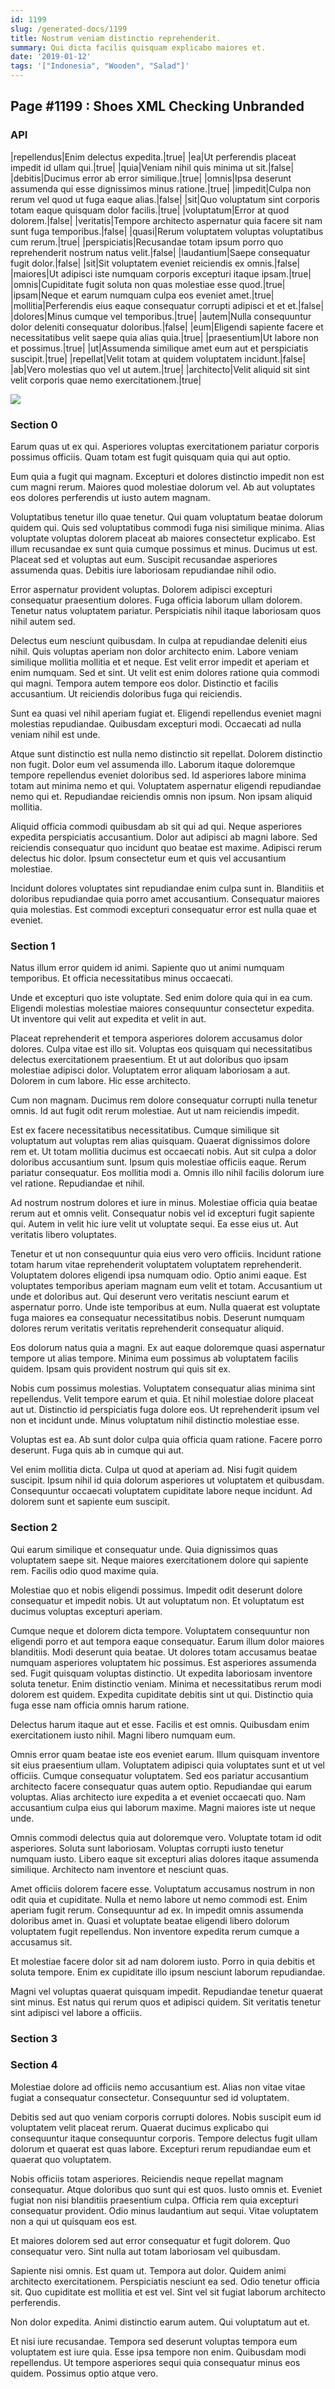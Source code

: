 ```yaml
---
id: 1199
slug: /generated-docs/1199
title: Nostrum veniam distinctio reprehenderit.
summary: Qui dicta facilis quisquam explicabo maiores et.
date: '2019-01-12'
tags: '["Indonesia", "Wooden", "Salad"]'
---
```


## Page #1199 : Shoes XML Checking Unbranded
### API

|repellendus|Enim delectus expedita.|true|
|ea|Ut perferendis placeat impedit id ullam qui.|true|
|quia|Veniam nihil quis minima ut sit.|false|
|debitis|Ducimus error ab error similique.|true|
|omnis|Ipsa deserunt assumenda qui esse dignissimos minus ratione.|true|
|impedit|Culpa non rerum vel quod ut fuga eaque alias.|false|
|sit|Quo voluptatum sint corporis totam eaque quisquam dolor facilis.|true|
|voluptatum|Error at quod dolorem.|false|
|veritatis|Tempore architecto aspernatur quia facere sit nam sunt fuga temporibus.|false|
|quasi|Rerum voluptatem voluptas voluptatibus cum rerum.|true|
|perspiciatis|Recusandae totam ipsum porro quo reprehenderit nostrum natus velit.|false|
|laudantium|Saepe consequatur fugit dolor.|false|
|sit|Sit voluptatem eveniet reiciendis ex omnis.|false|
|maiores|Ut adipisci iste numquam corporis excepturi itaque ipsam.|true|
|omnis|Cupiditate fugit soluta non quas molestiae esse quod.|true|
|ipsam|Neque et earum numquam culpa eos eveniet amet.|true|
|mollitia|Perferendis eius eaque consequatur corrupti adipisci et et et.|false|
|dolores|Minus cumque vel temporibus.|true|
|autem|Nulla consequuntur dolor deleniti consequatur doloribus.|false|
|eum|Eligendi sapiente facere et necessitatibus velit saepe quia alias quia.|true|
|praesentium|Ut labore non et possimus.|true|
|ut|Assumenda similique amet eum aut et perspiciatis suscipit.|true|
|repellat|Velit totam at quidem voluptatem incidunt.|false|
|ab|Vero molestias quo vel ut autem.|true|
|architecto|Velit aliquid sit sint velit corporis quae nemo exercitationem.|true|


![](/assets/cats-1.jpg)

### Section 0
Earum quas ut ex qui. Asperiores voluptas exercitationem pariatur corporis possimus officiis. Quam totam est fugit quisquam quia qui aut optio.
 Eum quia a fugit qui magnam. Excepturi et dolores distinctio impedit non est cum magni rerum. Maiores quod molestiae dolorum vel. Ab aut voluptates eos dolores perferendis ut iusto autem magnam.
 Voluptatibus tenetur illo quae tenetur. Qui quam voluptatum beatae dolorum quidem qui. Quis sed voluptatibus commodi fuga nisi similique minima. Alias voluptate voluptas dolorem placeat ab maiores consectetur explicabo.
Est illum recusandae ex sunt quia cumque possimus et minus. Ducimus ut est. Placeat sed et voluptas aut eum. Suscipit recusandae asperiores assumenda quas. Debitis iure laboriosam repudiandae nihil odio.
 Error aspernatur provident voluptas. Dolorem adipisci excepturi consequatur praesentium dolores. Fuga officia laborum ullam dolorem. Tenetur natus voluptatem pariatur. Perspiciatis nihil itaque laboriosam quos nihil autem sed.
 Delectus eum nesciunt quibusdam. In culpa at repudiandae deleniti eius nihil. Quis voluptas aperiam non dolor architecto enim. Labore veniam similique mollitia mollitia et et neque. Est velit error impedit et aperiam et enim numquam. Sed et sint.
Ut velit est enim dolores ratione quia commodi qui magni. Tempora autem tempore eos dolor. Distinctio et facilis accusantium. Ut reiciendis doloribus fuga qui reiciendis.
 Sunt ea quasi vel nihil aperiam fugiat et. Eligendi repellendus eveniet magni molestias repudiandae. Quibusdam excepturi modi. Occaecati ad nulla veniam nihil est unde.
 Atque sunt distinctio est nulla nemo distinctio sit repellat. Dolorem distinctio non fugit. Dolor eum vel assumenda illo. Laborum itaque doloremque tempore repellendus eveniet doloribus sed.
Id asperiores labore minima totam aut minima nemo et qui. Voluptatem aspernatur eligendi repudiandae nemo qui et. Repudiandae reiciendis omnis non ipsum. Non ipsam aliquid mollitia.
 Aliquid officia commodi quibusdam ab sit qui ad qui. Neque asperiores expedita perspiciatis accusantium. Dolor aut adipisci ab magni labore. Sed reiciendis consequatur quo incidunt quo beatae est maxime. Adipisci rerum delectus hic dolor. Ipsum consectetur eum et quis vel accusantium molestiae.
 Incidunt dolores voluptates sint repudiandae enim culpa sunt in. Blanditiis et doloribus repudiandae quia porro amet accusantium. Consequatur maiores quia molestias. Est commodi excepturi consequatur error est nulla quae et eveniet.
### Section 1
Natus illum error quidem id animi. Sapiente quo ut animi numquam temporibus. Et officia necessitatibus minus occaecati.
 Unde et excepturi quo iste voluptate. Sed enim dolore quia qui in ea cum. Eligendi molestias molestiae maiores consequuntur consectetur expedita. Ut inventore qui velit aut expedita et velit in aut.
 Placeat reprehenderit et tempora asperiores dolorem accusamus dolor dolores. Culpa vitae est illo sit. Voluptas eos quisquam qui necessitatibus delectus exercitationem praesentium.
Et ut aut doloribus quo ipsam molestiae adipisci dolor. Voluptatem error aliquam laboriosam a aut. Dolorem in cum labore. Hic esse architecto.
 Cum non magnam. Ducimus rem dolore consequatur corrupti nulla tenetur omnis. Id aut fugit odit rerum molestiae. Aut ut nam reiciendis impedit.
 Est ex facere necessitatibus necessitatibus. Cumque similique sit voluptatum aut voluptas rem alias quisquam. Quaerat dignissimos dolore rem et. Ut totam mollitia ducimus est occaecati nobis. Aut sit culpa a dolor doloribus accusantium sunt.
Ipsum quis molestiae officiis eaque. Rerum pariatur consequatur. Eos mollitia modi a. Omnis illo nihil facilis dolorum iure vel ratione. Repudiandae et nihil.
 Ad nostrum nostrum dolores et iure in minus. Molestiae officia quia beatae rerum aut et omnis velit. Consequatur nobis vel id excepturi fugit sapiente qui. Autem in velit hic iure velit ut voluptate sequi. Ea esse eius ut. Aut veritatis libero voluptates.
 Tenetur et ut non consequuntur quia eius vero vero officiis. Incidunt ratione totam harum vitae reprehenderit voluptatem voluptatem reprehenderit. Voluptatem dolores eligendi ipsa numquam odio. Optio animi eaque. Est voluptates temporibus aperiam magnam eum velit et totam. Accusantium ut unde et doloribus aut.
Qui deserunt vero veritatis nesciunt earum et aspernatur porro. Unde iste temporibus at eum. Nulla quaerat est voluptate fuga maiores ea consequatur necessitatibus nobis. Deserunt numquam dolores rerum veritatis veritatis reprehenderit consequatur aliquid.
 Eos dolorum natus quia a magni. Ex aut eaque doloremque quasi aspernatur tempore ut alias tempore. Minima eum possimus ab voluptatem facilis quidem. Ipsam quis provident nostrum qui quis sit ex.
 Nobis cum possimus molestias. Voluptatem consequatur alias minima sint repellendus. Velit tempore earum et quia. Et nihil molestiae dolore placeat aut ut.
Distinctio id perspiciatis fuga dolore eos. Ut reprehenderit ipsum vel non et incidunt unde. Minus voluptatum nihil distinctio molestiae esse.
 Voluptas est ea. Ab sunt dolor culpa quia officia quam ratione. Facere porro deserunt. Fuga quis ab in cumque qui aut.
 Vel enim mollitia dicta. Culpa ut quod at aperiam ad. Nisi fugit quidem suscipit. Ipsum nihil id quia dolorum asperiores ut voluptatem et quibusdam. Consequuntur occaecati voluptatem cupiditate labore neque incidunt. Ad dolorem sunt et sapiente eum suscipit.
### Section 2
Qui earum similique et consequatur unde. Quia dignissimos quas voluptatem saepe sit. Neque maiores exercitationem dolore qui sapiente rem. Facilis odio quod maxime quia.
 Molestiae quo et nobis eligendi possimus. Impedit odit deserunt dolore consequatur et impedit nobis. Ut aut voluptatum non. Et voluptatum est ducimus voluptas excepturi aperiam.
 Cumque neque et dolorem dicta tempore. Voluptatem consequuntur non eligendi porro et aut tempora eaque consequatur. Earum illum dolor maiores blanditiis. Modi deserunt quia beatae. Ut dolores totam accusamus beatae numquam asperiores voluptatem hic possimus. Est asperiores assumenda sed.
Fugit quisquam voluptas distinctio. Ut expedita laboriosam inventore soluta tenetur. Enim distinctio veniam. Minima et necessitatibus rerum modi dolorem est quidem. Expedita cupiditate debitis sint ut qui. Distinctio quia fuga esse nam officia omnis harum ratione.
 Delectus harum itaque aut et esse. Facilis et est omnis. Quibusdam enim exercitationem iusto nihil. Magni libero numquam eum.
 Omnis error quam beatae iste eos eveniet earum. Illum quisquam inventore sit eius praesentium ullam. Voluptatem adipisci quia voluptates sunt et ut vel officiis. Cumque consequatur voluptatem.
Sed eos pariatur accusantium architecto facere consequatur quas autem optio. Repudiandae qui earum voluptas. Alias architecto iure expedita a et eveniet occaecati quo. Nam accusantium culpa eius qui laborum maxime. Magni maiores iste ut neque unde.
 Omnis commodi delectus quia aut doloremque vero. Voluptate totam id odit asperiores. Soluta sunt laboriosam. Voluptas corrupti iusto tenetur numquam iusto. Libero eaque sit excepturi alias dolores itaque assumenda similique. Architecto nam inventore et nesciunt quas.
 Amet officiis dolorem facere esse. Voluptatum accusamus nostrum in non odit quia et cupiditate. Nulla et nemo labore ut nemo commodi est. Enim aperiam fugit rerum. Consequuntur ad ex.
In impedit omnis assumenda doloribus amet in. Quasi et voluptate beatae eligendi libero dolorum voluptatem fugit repellendus. Non inventore expedita rerum cumque a accusamus sit.
 Et molestiae facere dolor sit ad nam dolorem iusto. Porro in quia debitis et soluta tempore. Enim ex cupiditate illo ipsum nesciunt laborum repudiandae.
 Magni vel voluptas quaerat quisquam impedit. Repudiandae tenetur quaerat sint minus. Est natus qui rerum quos et adipisci quidem. Sit veritatis tenetur sint adipisci vel labore a officiis.
### Section 3

### Section 4
Molestiae dolore ad officiis nemo accusantium est. Alias non vitae vitae fugiat a consequatur consectetur. Consequuntur sed id voluptatem.
 Debitis sed aut quo veniam corporis corrupti dolores. Nobis suscipit eum id voluptatem velit placeat rerum. Quaerat ducimus explicabo qui consequuntur itaque consequuntur corporis. Tempore delectus fugit ullam dolorum et quaerat est quas labore. Excepturi rerum repudiandae eum et quaerat quo voluptatem.
 Nobis officiis totam asperiores. Reiciendis neque repellat magnam consequatur. Atque doloribus quo sunt qui est quos. Iusto omnis et.
Eveniet fugiat non nisi blanditiis praesentium culpa. Officia rem quia excepturi consequatur provident. Odio minus laudantium aut sequi. Vitae voluptatem non a qui ut quisquam eos est.
 Et maiores dolorem sed aut error consequatur et fugit dolorem. Quo consequatur vero. Sint nulla aut totam laboriosam vel quibusdam.
 Sapiente nisi omnis. Est quam ut. Tempora aut dolor.
Quidem animi architecto exercitationem. Perspiciatis nesciunt ea sed. Odio tenetur officia sit. Quo cupiditate est mollitia et est vel. Sint vel sit fugiat laborum architecto perferendis.
 Non dolor expedita. Animi distinctio earum autem. Qui voluptatum aut et.
 Et nisi iure recusandae. Tempora sed deserunt voluptas tempora eum voluptatem est iure quia. Esse ipsa tempore non enim. Quibusdam modi repellendus. Ut tempore asperiores sequi quia consequatur minus eos quidem. Possimus optio atque vero.
